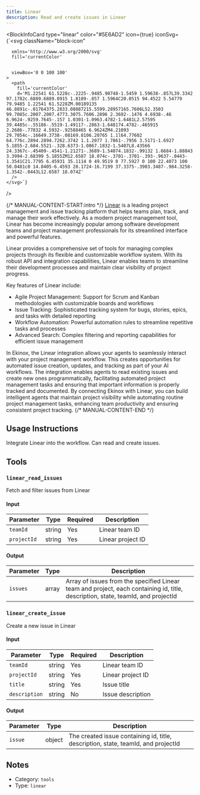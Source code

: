 ```yaml
---
title: Linear
description: Read and create issues in Linear
---
```



<BlockInfoCard 
  type="linear"
  color="#5E6AD2"
  icon={true}
  iconSvg={`<svg className="block-icon"
      
      xmlns='http://www.w3.org/2000/svg'
      fill='currentColor'
      
      
      viewBox='0 0 100 100'
    >
      <path
        fill='currentColor'
        d='M1.22541 61.5228c-.2225-.9485.90748-1.5459 1.59638-.857L39.3342 97.1782c.6889.6889.0915 1.8189-.857 1.5964C20.0515 94.4522 5.54779 79.9485 1.22541 61.5228ZM.00189135 46.8891c-.01764375.2833.08887215.5599.28957165.7606L52.3503 99.7085c.2007.2007.4773.3075.7606.2896 2.3692-.1476 4.6938-.46 6.9624-.9259.7645-.157 1.0301-1.0963.4782-1.6481L2.57595 39.4485c-.55186-.5519-1.49117-.2863-1.648174.4782-.465915 2.2686-.77832 4.5932-.92588465 6.9624ZM4.21093 29.7054c-.16649.3738-.08169.8106.20765 1.1l64.77602 64.776c.2894.2894.7262.3742 1.1.2077 1.7861-.7956 3.5171-1.6927 5.1855-2.684.5521-.328.6373-1.0867.1832-1.5407L8.43566 24.3367c-.45409-.4541-1.21271-.3689-1.54074.1832-.99132 1.6684-1.88843 3.3994-2.68399 5.1855ZM12.6587 18.074c-.3701-.3701-.393-.9637-.0443-1.3541C21.7795 6.45931 35.1114 0 49.9519 0 77.5927 0 100 22.4073 100 50.0481c0 14.8405-6.4593 28.1724-16.7199 37.3375-.3903.3487-.984.3258-1.3542-.0443L12.6587 18.074Z'
      />
    </svg>`}
/>

{/* MANUAL-CONTENT-START:intro */}
[Linear](https://linear.app) is a leading project management and issue tracking platform that helps teams plan, track, and manage their work effectively. As a modern project management tool, Linear has become increasingly popular among software development teams and project management professionals for its streamlined interface and powerful features.

Linear provides a comprehensive set of tools for managing complex projects through its flexible and customizable workflow system. With its robust API and integration capabilities, Linear enables teams to streamline their development processes and maintain clear visibility of project progress.

Key features of Linear include:

- Agile Project Management: Support for Scrum and Kanban methodologies with customizable boards and workflows
- Issue Tracking: Sophisticated tracking system for bugs, stories, epics, and tasks with detailed reporting
- Workflow Automation: Powerful automation rules to streamline repetitive tasks and processes
- Advanced Search: Complex filtering and reporting capabilities for efficient issue management

In Ekinox, the Linear integration allows your agents to seamlessly interact with your project management workflow. This creates opportunities for automated issue creation, updates, and tracking as part of your AI workflows. The integration enables agents to read existing issues and create new ones programmatically, facilitating automated project management tasks and ensuring that important information is properly tracked and documented. By connecting Ekinox with Linear, you can build intelligent agents that maintain project visibility while automating routine project management tasks, enhancing team productivity and ensuring consistent project tracking.
{/* MANUAL-CONTENT-END */}


## Usage Instructions

Integrate Linear into the workflow. Can read and create issues.



## Tools

### `linear_read_issues`

Fetch and filter issues from Linear

#### Input

| Parameter | Type | Required | Description |
| --------- | ---- | -------- | ----------- |
| `teamId` | string | Yes | Linear team ID |
| `projectId` | string | Yes | Linear project ID |

#### Output

| Parameter | Type | Description |
| --------- | ---- | ----------- |
| `issues` | array | Array of issues from the specified Linear team and project, each containing id, title, description, state, teamId, and projectId |

### `linear_create_issue`

Create a new issue in Linear

#### Input

| Parameter | Type | Required | Description |
| --------- | ---- | -------- | ----------- |
| `teamId` | string | Yes | Linear team ID |
| `projectId` | string | Yes | Linear project ID |
| `title` | string | Yes | Issue title |
| `description` | string | No | Issue description |

#### Output

| Parameter | Type | Description |
| --------- | ---- | ----------- |
| `issue` | object | The created issue containing id, title, description, state, teamId, and projectId |



## Notes

- Category: `tools`
- Type: `linear`

